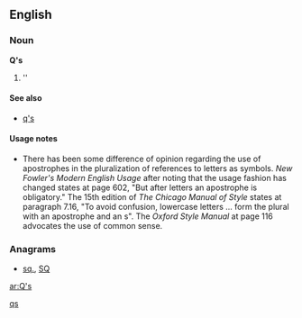 ==English==

===Noun===
'''Q's'''

# ''{{plural of|[[Q]]}}

====See also====
*[[q's]]

====Usage notes====
*There has been some difference of opinion regarding the use of apostrophes in the pluralization of references to letters as symbols.  ''New Fowler's Modern English Usage'' after noting that the usage fashion has changed states at page 602, "But after letters an apostrophe is obligatory."    The 15th edition of ''The Chicago Manual of Style'' states at paragraph 7.16, "To avoid confusion, lowercase letters ... form the plural with an apostrophe and an s".  The ''Oxford Style Manual'' at page 116 advocates the use of common sense.

===Anagrams===
* {{alphagram|qs}} [[sq.#English|sq.]], [[SQ#English|SQ]]

[[Category:English terms spelled with '|qs]]

[[ar:Q's]]